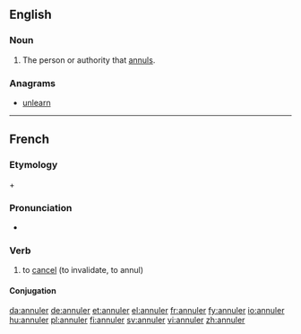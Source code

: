 ==English==

===Noun===
{{en-noun}}

# The person or authority that [[annul]]s.

===Anagrams===
* [[unlearn#English|unlearn]]

----

==French==

===Etymology===
{{etyl|la|fr}} {{term|ad|lang=la}} + {{term|nullus|lang=la||to nothing}}

===Pronunciation===
* {{audio|Fr-annuler.ogg|Audio}}

===Verb===
{{fr-verb}}

# to [[cancel]] (to invalidate, to annul)

====Conjugation====
{{fr-conj-er|annul|avoir}}

[[da:annuler]]
[[de:annuler]]
[[et:annuler]]
[[el:annuler]]
[[fr:annuler]]
[[fy:annuler]]
[[io:annuler]]
[[hu:annuler]]
[[pl:annuler]]
[[fi:annuler]]
[[sv:annuler]]
[[vi:annuler]]
[[zh:annuler]]